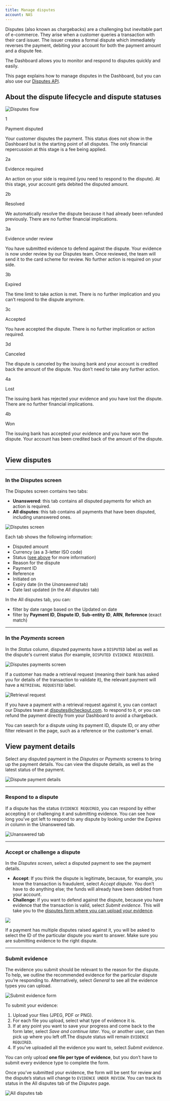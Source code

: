 ```yaml
--- 
title: Manage disputes
account: NAS
---
```


Disputes (also known as chargebacks) are a challenging but inevitable part of e-commerce. They arise when a customer queries a transaction with their card issuer. The issuer creates a formal dispute which immediately reverses the payment, debiting your account for both the payment amount and a dispute fee.

The Dashboard allows you to monitor and respond to disputes quickly and easily.

<TipBox>

This page explains how to manage disputes in the Dashboard, but you can also use our [Disputes API](/risk-management/disputes/disputes-api).

</TipBox>

## About the dispute lifecycle and dispute statuses

<img src="/NAS/Dashboard/Manage_disputes/disputes_flow.png"  alt="Disputes flow" />

<Table>
<TableHead headers={['Step','Status','Description']}/>
<TableBody>
<TableRow>
<TableCell>

1

</TableCell>
<TableCell>

Payment disputed

</TableCell>
<TableCell>

Your customer disputes the payment. This status does not show in the Dashboard but is the starting point of all disputes. The only financial repercussion at this stage is a fee being applied.

</TableCell>
</TableRow>
<TableRow>
<TableCell>

2a

</TableCell>
<TableCell>

Evidence required

</TableCell>
<TableCell>

An action on your side is required (you need to respond to the dispute). At this stage, your account gets debited the disputed amount.

</TableCell>
</TableRow>
<TableRow>
<TableCell>

2b

</TableCell>
<TableCell>

Resolved

</TableCell>
<TableCell>

We automatically resolve the dispute because it had already been refunded previously. There are no further financial implications.

</TableCell>
</TableRow>
<TableRow>
<TableCell>

3a

</TableCell>
<TableCell>

Evidence under review

</TableCell>
<TableCell>

You have submitted evidence to defend against the dispute. Your evidence is now under review by our Disputes team. Once reviewed, the team will send it to the card scheme for review. No further action is required on your side.

</TableCell>
</TableRow>
<TableRow>
<TableCell>

3b

</TableCell>
<TableCell>

Expired

</TableCell>
<TableCell>

The time limit to take action is met. There is no further implication and you can’t respond to the dispute anymore.

</TableCell>
</TableRow>
<TableRow>
<TableCell>

3c

</TableCell>
<TableCell>

Accepted

</TableCell>
<TableCell>

You have accepted the dispute. There is no further implication or action required.

</TableCell>
</TableRow>
<TableRow>
<TableCell>

3d

</TableCell>
<TableCell>

Canceled

</TableCell>
<TableCell>

The dispute is canceled by the issuing bank and your account is credited back the amount of the dispute. You don’t need to take any further action.

</TableCell>
</TableRow>
<TableRow>
<TableCell>

4a

</TableCell>
<TableCell>

Lost

</TableCell>
<TableCell>

The issuing bank has rejected your evidence and you have lost the dispute. There are no further financial implications.

</TableCell>
</TableRow>
<TableRow>
<TableCell>

4b

</TableCell>
<TableCell>

Won

</TableCell>
<TableCell>

The issuing bank has accepted your evidence and you have won the dispute. Your account has been credited back of the amount of the dispute.

</TableCell>
</TableRow>
</TableBody>
</Table>

## View disputes

---

### In the Disputes screen

The Disputes screen contains two tabs:

- **Unanswered**: this tab contains all disputed payments for which an action is required.
- **All disputes**: this tab contains all payments that have been disputed, including unanswered ones.

<img src="/NAS/Dashboard/Manage_disputes/disputes_screen.png"  alt="Disputes screen" />

Each tab shows the following information:

- Disputed amount
- Currency (as a 3-letter ISO code)
- Status ([see above](#About_the_dispute_lifecycle_and_dispute_statuses) for more information)
- Reason for the dispute
- Payment ID
- Reference
- Initiated on
- Expiry date (in the _Unanswered_ tab)
- Date last updated (in the _All disputes_ tab)

<TipBox>

In the All disputes tab, you can:

- filter by date range based on the Updated on date
- filter by **Payment ID**, **Dispute ID**, **Sub-entity** **ID**, **ARN**, **Reference** (exact match)

</TipBox>

---

### In the _Payments_ screen

In the _Status_ column, disputed payments have a `DISPUTED` label as well as the dispute's current status (for example, `DISPUTED EVIDENCE REQUIRED`).

<img src="/NAS/Dashboard/Manage_disputes/disputes_payments_screen.png"  alt="Disputes payments screen" />

If a customer has made a retrieval request (meaning their bank has asked you for details of the transaction to validate it), the relevant payment will have a `RETRIEVAL REQUESTED` label.

<img src="/NAS/Dashboard/Manage_disputes/retrieval_request.png"  alt="Retrieval request" />

If you have a payment with a retrieval request against it, you can contact our Disputes team at <ExternalLink href="mailto:disputes@checkout.com">disputes@checkout.com</ExternalLink>. to respond to it, or you can refund the payment directly from your Dashboard to avoid a chargeback.

<TipBox>

You can search for a dispute using its payment ID, dispute ID, or any other filter relevant in the page, such as a reference or the customer's email.

</TipBox>

## View payment details

Select any disputed payment in the _Disputes_ or _Payments_ screens to bring up the payment details. You can view the dispute details, as well as the latest status of the payment.

<img src="/NAS/Dashboard/Manage_disputes/dispute_payment_details.png"  alt="Dispute payment details" />

---

### Respond to a dispute

If a dispute has the status `EVIDENCE REQUIRED`, you can respond by either accepting it or challenging it and submitting evidence. You can see how long you've got left to respond to any dispute by looking under the *Expires in* column in the Unanswered tab.

<img src="/NAS/Dashboard/Manage_disputes/unanswered_tab.png"  alt="Unanswered tab" />

---

### Accept or challenge a dispute

In the _Disputes screen_, select a disputed payment to see the payment details. 

- **Accept**: If you think the dispute is legitimate, because, for example, you know the transaction is fraudulent, select _Accept dispute_. You don’t have to do anything else; the funds will already have been debited from your account.
- **Challenge**: If you want to defend against the dispute, because you have evidence that the transaction is valid, select _Submit evidence_. This will take you to the [disputes form where you can upload your evidence](/dashboard/disputes#Submit_evidence).

<img src="/NAS/Dashboard/Manage_disputes/dispute_details.png"  />

<TipBox variant='info'>

If a payment has multiple disputes raised against it, you will be asked to select the ID of the particular dispute you want to answer. Make sure you are submitting evidence to the right dispute.

</TipBox>

---

### Submit evidence

The evidence you submit should be relevant to the reason for the dispute. To help, we outline the recommended evidence for the particular dispute you’re responding to. Alternatively, select _General_ to see all the evidence types you can upload.

<img src="/NAS/Dashboard/Manage_disputes/submit_evidence_form.png"  alt="Submit evidence form" />

To submit your evidence:

1. Upload your files (JPEG, PDF or PNG).
2. For each file you upload, select what type of evidence it is.
3. If at any point you want to save your progress and come back to the form later, select _Save and continue later_. You, or another user, can then pick up where you left off.The dispute status will remain `EVIDENCE REQUIRED`.
4. If you’ve uploaded all the evidence you want to, select _Submit evidence_.

<TipBox variant='info'>

You can only upload **one file per type of evidence**, but you don’t have to submit every evidence type to complete the form.

</TipBox>

Once you’ve submitted your evidence, the form will be sent for review and the dispute’s status will change to `EVIDENCE UNDER REVIEW`. You can track its status in the All disputes tab of the _Disputes_ page.

<img src="/NAS/Dashboard/Manage_disputes/all_disputes_tab.png"  alt="All disputes tab"/>
